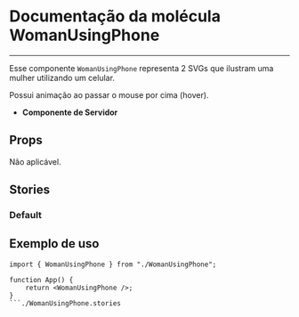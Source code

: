 
<Meta title="WomanUsingPhone" of={WomanUsingPhone} />

# Documentação da molécula WomanUsingPhone

---

Esse componente `WomanUsingPhone` representa 2 SVGs que ilustram uma mulher
utilizando um celular.

Possui animação ao passar o mouse por cima (hover).

-   **Componente de Servidor**

## Props

Não aplicável.

## Stories

### Default

<Canvas of={WomanUsingPhone.Default} />

## Exemplo de uso

````tsx
import { WomanUsingPhone } from "./WomanUsingPhone";

function App() {
    return <WomanUsingPhone />;
}
```./WomanUsingPhone.stories
````
